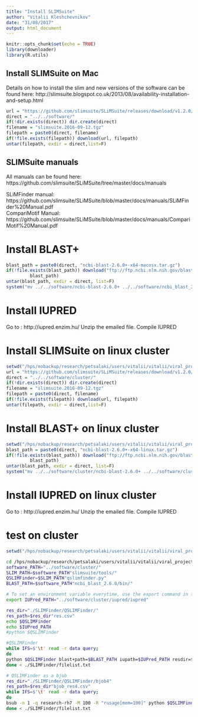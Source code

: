```yaml
---
title: "Install SLIMSuite"
author: "Vitalii Kleshchevnikov"
date: "31/08/2017"
output: html_document
---
```


```r
knitr::opts_chunk$set(echo = TRUE)
library(downloader)
library(R.utils)
```

## Install SLIMSuite on Mac

Details on how to install the slim and new versions of the software can be found here:   http://slimsuite.blogspot.co.uk/2013/08/availability-installation-and-setup.html  

```r
url = "https://github.com/slimsuite/SLiMSuite/releases/download/v1.2.0/slimsuite.2016-09-12.tgz"
direct = "../../software/"
if(!dir.exists(direct)) dir.create(direct)
filename = "slimsuite.2016-09-12.tgz"
filepath = paste0(direct, filename)
if(!file.exists(filepath)) download(url, filepath)
untar(filepath, exdir = direct,list=F)
```

## SLIMSuite manuals

All manuals can be found here: https://github.com/slimsuite/SLiMSuite/tree/master/docs/manuals   
  
SLiMFinder manual: https://github.com/slimsuite/SLiMSuite/blob/master/docs/manuals/SLiMFinder%20Manual.pdf  
CompariMotif Manual: https://github.com/slimsuite/SLiMSuite/blob/master/docs/manuals/CompariMotif%20Manual.pdf  

# Install BLAST+

```r
blast_path = paste0(direct, "ncbi-blast-2.6.0+-x64-macosx.tar.gz")
if(!file.exists(blast_path)) download("ftp://ftp.ncbi.nlm.nih.gov/blast/executables/blast+/LATEST/ncbi-blast-2.6.0+-x64-macosx.tar.gz",
         blast_path)
untar(blast_path, exdir = direct, list=F)
system("mv ../../software/ncbi-blast-2.6.0+ ../../software/ncbi_blast_2.6.0")

```

# Install IUPRED

Go to : http://iupred.enzim.hu/
Unzip the emailed file.
Compile IUPRED

# Install SLIMSuite on linux cluster

```r
setwd("/hps/nobackup/research/petsalaki/users/vitalii/vitalii/viral_project/setup/")
url = "https://github.com/slimsuite/SLiMSuite/releases/download/v1.2.0/slimsuite.2016-09-12.tgz"
direct = "../../software/cluster/"
if(!dir.exists(direct)) dir.create(direct)
filename = "slimsuite.2016-09-12.tgz"
filepath = paste0(direct, filename)
if(!file.exists(filepath)) download(url, filepath)
untar(filepath, exdir = direct,list=F)
```

# Install BLAST+ on linux cluster

```r
setwd("/hps/nobackup/research/petsalaki/users/vitalii/vitalii/viral_project/setup/")
blast_path = paste0(direct, "ncbi-blast-2.6.0+-x64-linux.tar.gz")
if(!file.exists(blast_path)) download("ftp://ftp.ncbi.nlm.nih.gov/blast/executables/blast+/LATEST/ncbi-blast-2.6.0+-x64-linux.tar.gz",
         blast_path)
untar(blast_path, exdir = direct, list=F)
system("mv ../../software/cluster/ncbi-blast-2.6.0+ ../../software/cluster/ncbi_blast_2.6.0")

```

# Install IUPRED on linux cluster

Go to : http://iupred.enzim.hu/
Unzip the emailed file.
Compile IUPRED

# test on cluster

```r
setwd("/hps/nobackup/research/petsalaki/users/vitalii/vitalii/viral_project/setup/")
```

```bash
cd /hps/nobackup/research/petsalaki/users/vitalii/vitalii/viral_project/
software_PATH="../software/cluster/"
SLIM_PATH=$software_PATH"slimsuite/tools/"
QSLIMFinder=$SLIM_PATH"qslimfinder.py"
BLAST_PATH=$software_PATH"ncbi_blast_2.6.0/bin/"

# To set an environment variable everytime, use the export command in the .bashrc file (or the appropriate initialization file for your shell).
export IUPred_PATH="../software/cluster/iupred/iupred"

res_dir="./SLIMFinder/QSLIMFinder/"
res_path=$res_dir"res.csv"
echo $QSLIMFinder
echo $IUPred_PATH
#python $QSLIMFinder 

#QSLIMFinder
while IFS=$'\t' read -r data query;
do
python $QSLIMFinder blast+path=$BLAST_PATH iupath=$IUPred_PATH resdir=$res_dir resfile=$res_path seqin=$data query=$query dismask=T consmask=T cloudfix=F probcut=0.5
done < ./SLIMFinder/filelist.txt

# QSLIMFinder as a bjob
res_dir="./SLIMFinder/QSLIMFinder/bjob4"
res_path=$res_dir"bjob_res4.csv"
while IFS=$'\t' read -r data query;
do
bsub -n 1 -q research-rh7 -M 100 -R "rusage[mem=100]" python $QSLIMFinder blast+path=$BLAST_PATH iupath="../software/cluster/iupred/iupred" resdir=$res_dir resfile=$res_path seqin=$data query=$query dismask=T consmask=T cloudfix=F probcut=0.5
done < ./SLIMFinder/filelist.txt
```
